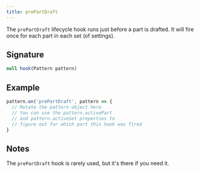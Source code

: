 ```yaml
---
title: prePartDraft
---
```


The `prePartDraft` lifecycle hook runs just before a part is drafted.
It will fire once for each part in each set (of settings).

## Signature

```js
null hook(Pattern pattern)
```

## Example

```js
pattern.on('prePartDraft', pattern => {
  // Mutate the pattern object here
  // You can use the pattern.activePart 
  // and pattern.activeSet properties to
  // figure out for which part this hook was fired
}
```

## Notes

The `prePartDraft` hook is rarely used, but it's there if you need it.
